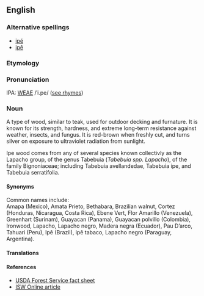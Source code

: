 ==English==
===Alternative spellings===
*[[ipé]]
*[[ipê]]

===Etymology===

===Pronunciation===
IPA: [[WEAE]] /ˈi.pe/ ([[Rhymes:English:-eɪ|see rhymes]])

===Noun===
A type of wood, similar to teak, used for outdoor decking and furnature.  It is known for its strength, hardness, and extreme long-term resistance against weather, insects, and fungus.  It is red-brown when freshly cut, and turns silver on exposure to ultraviolet radiation from sunlight.

Ipe wood comes from any of several species known collectivly as the Lapacho group, of the genus Tabebuia (''Tabebuia spp. Lapacho''), of the family Bignoniaceae; including Tabebuia avellandedae, Tabebuia ipe, and Tabebuia serratifolia.

====Synonyms====
Common names include:<BR>
Amapa (Mexico), 
Amata Prieto,
Bethabara, 
Brazilian walnut,
Cortez (Honduras, Nicaragua, Costa Rica), 
Ebene Vert,
Flor Amarillo (Venezuela), 
Greenhart (Surinam), 
Guayacan (Panama), 
Guayacan polvillo (Colombia), 
Ironwood,
Lapacho, 
Lapacho negro,
Madera negra (Ecuador), 
Pau D’arco,
Tahuari (Peru), 
Ipê (Brazil),
ipê tabaco,
Lapacho negro (Paraguay, Argentina).

====Translations====
====References====
* [http://www2.fpl.fs.fed.us/TechSheets/Chudnoff/TropAmerican/html_files/tabebu1new.html USDA Forest Service fact sheet]
* [http://www.iswonline.com/wwp/wom/ipe.shtml ISW Online article]